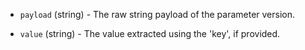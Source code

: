 <!-- Code generated from the comments of the DatasourceOutput struct in datasource/parametermanager/data.go; DO NOT EDIT MANUALLY -->

- `payload` (string) - The raw string payload of the parameter version.

- `value` (string) - The value extracted using the 'key', if provided.

<!-- End of code generated from the comments of the DatasourceOutput struct in datasource/parametermanager/data.go; -->
